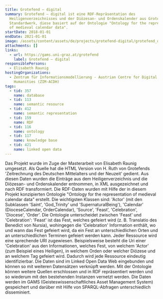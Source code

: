 ```yaml
---
title: Grotefend – digital
summary: Grotefend – digital ist eine RDF-Repräsentation des
  Heiligenverzeichnisses und der Diözesan- und Ordenskalender aus Grotefends
  Standardwerk, diese basiert auf der Ontologie "Ontology for the representation
  of medieval calendar data".
startDate: 2018-01-01
endDate: 2021-01-01
image: /assets/content/assets/de/projects/grotefend-digital/grotefend_digital4.png
attachments: []
links:
  - url: https://gams.uni-graz.at/grotefend
    label: Grotefend – digital
responsiblePersons:
  - Elisabeth Raunig
hostingOrganizations:
  - Zentrum für Informationsmodellierung - Austrian Centre for Digital
    Humanities (ZIM-ACDH)
tags:
  - tid: 357
    name: database
  - tid: 113
    name: semantic resource
  - tid: 412
    name: semantic representation
  - tid: 159
    name: RDF
  - tid: 116
    name: ontology
  - tid: 117
    name: knowledge base
  - tid: 421
    name: linked open data
---
```

Das Projekt wurde im Zuge der Masterarbeit von Elisabeth Raunig umgesetzt. Als Quelle hat die HTML Version von H. Ruth von Grotefends 'Zeitrechnung des Deutschen Mittelalters und der Neuzeit' gedient. Aus diesen Daten wurden die Einträge aus dem Heiligenverzeichnis und die Diözesan- und Ordenskalender entnommen, in XML ausgezeichnet und nach RDF transformiert. Die RDF-Daten wurden mit Hilfe der in diesem Projekt konzipierten Ontologie "Ontology for the representation of medieval calendar data" erstellt. Die wichtigsten Klassen sind: 'Actor' (mit den Subklassen 'Saint', 'God\_Trinity' und 'SupernaturalBeing'), 'Calendar' (DioceseCalendar, OrderCalendar), 'Source', 'Feast', 'Celebration', 'Diocese', 'Order'. Die Ontologie unterscheidet zwischen 'Feast' und 'Celebration': 'Feast' ist das Fest, welches gefeiert wird (z. B. Translatio des Benedict von Nursia), wohingegen die 'Celebration' Information enthält, wo und wann das Fest gefeiert wird, da ein Fest an unterschiedlichen Orten und an unterschiedlichen Terminen gefeiert werden kann. Jeder Ressource wird eine sprechende URI zugewiesen. Beispielsweise besteht die Uri einer 'Celebration' aus den Informationen, welches Fest, von welchem 'Actor' (zum Beispiel eines Heiligen), in welchem Orden oder welcher Diözese und an welchem Tag gefeiert wird. Dadurch wird jede Ressource eindeutig identifizierbar. Die Daten sind im Linked Open Data Web eingebunden und können so mit weiteren Datensätzen verknüpft werden. Mit der Ontologie können weitere Quellen erschlossen und in RDF repräsentiert werden und so wiederum mit den bestehenden Instanzen vernetzt werden. Die Daten werden im GAMS (Geisteswissenschaftliches Asset Management System) gespeichert und darüber mit Hilfe von SPARQL-Abfragen unterschiedlich disseminiert.
